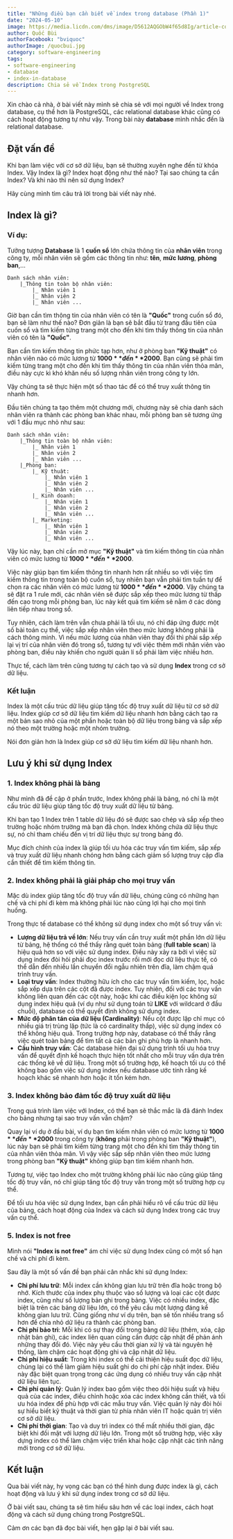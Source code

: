 ```yaml
---
title: "Những điều bạn cần biết về index trong database (Phần 1)"
date: "2024-05-10"
image: https://media.licdn.com/dms/image/D5612AQGObW4f65d8Ig/article-cover_image-shrink_720_1280/0/1694263327065?e=1720656000&v=beta&t=V2Pq5MNUtfiQy0BuhdXtToEj30tQPLHgcOy7if6F9m8
author: Quốc Bùi
authorFacebook: "bviquoc"
authorImage: /quocbui.jpg
category: software-engineering
tags:
- software-engineering
- database
- index-in-database
description: Chia sẻ về Index trong PostgreSQL
---
```


Xin chào cả nhà, ở bài viết này mình sẽ chia sẻ với mọi người về Index trong database, cụ thể hơn là PostgreSQL, các relational database khác cũng có cách hoạt động tương tự như vậy.
Trong bài này **database** mình nhắc đến là relational database.

## Đặt vấn đề

Khi bạn làm việc với cơ sở dữ liệu, bạn sẽ thường xuyên nghe đến từ khóa Index. Vậy Index là gì? Index hoạt động như thế nào? Tại sao chúng ta cần Index? Và khi nào thì nên sử dụng Index?

Hãy cùng mình tìm câu trả lời trong bài viết này nhé.

## Index là gì?

### Ví dụ:

Tưởng tượng **Database** là 1 **cuốn sổ** lớn chứa thông tin của **nhân viên** trong công ty, mỗi nhân viên sẽ gồm các thông tin như: **tên**, **mức lương**, **phòng ban**,...

```
Danh sách nhân viên:
    |_Thông tin toàn bộ nhân viên:
        |_ Nhân viên 1
        |_ Nhân viên 2
        |_ Nhân viên ...
```

Giờ bạn cần tìm thông tin của nhân viên có tên là **"Quốc"** trong cuốn sổ đó, bạn sẽ làm như thế nào?
Đơn giản là bạn sẽ bắt đầu từ trang đầu tiên của cuốn sổ và tìm kiếm từng trang một cho đến khi tìm thấy thông tin của nhân viên có tên là **"Quốc"**.

Bạn cần tìm kiếm thông tin phức tạp hơn, như ở phòng ban **"Kỹ thuật"** có nhân viên nào có mức lương từ **$1000** đến **$2000**.
Bạn cũng sẽ phải tìm kiếm từng trang một cho đến khi tìm thấy thông tin của nhân viên thỏa mãn, điều này cực kì khó khăn nếu số lượng nhân viên trong công ty lớn.

Vậy chúng ta sẽ thực hiện một số thao tác để có thể truy xuất thông tin nhanh hơn.

Đầu tiên chúng ta tạo thêm một chương mới, chương này sẽ chia danh sách nhân viên ra thành các phòng ban khác nhau, mỗi phòng ban sẽ tương ứng với 1 đầu mục nhỏ như sau:

```
Danh sách nhân viên:
    |_Thông tin toàn bộ nhân viên:
        |_ Nhân viên 1
        |_ Nhân viên 2
        |_ Nhân viên ...
    |_Phòng ban:
        |_ Kỹ thuật:
            |_ Nhân viên 1
            |_ Nhân viên 2
            |_ Nhân viên ...
        |_ Kinh doanh:
            |_ Nhân viên 1
            |_ Nhân viên 2
            |_ Nhân viên ...
        |_ Marketing:
            |_ Nhân viên 1
            |_ Nhân viên 2
            |_ Nhân viên ...
```

Vậy lúc này, bạn chỉ cần mở mục **"Kỹ thuật"** và tìm kiếm thông tin của nhân viên có mức lương từ **$1000** đến **$2000**.

Việc này giúp bạn tìm kiếm thông tin nhanh hơn rất nhiều so với việc tìm kiếm thông tin trong toàn bộ cuốn sổ, tuy nhiên bạn vẫn phải tìm tuần tự để chọn ra các nhân viên có mức lương từ **$1000** đến **$2000**.
Vậy chúng ta sẽ đặt ra 1 rule mới, các nhân viên sẽ được sắp xếp theo mức lương từ thấp đến cao trong mỗi phòng ban, lúc này kết quả tìm kiếm sẽ nằm ở các dòng liên tiếp nhau trong sổ.

Tuy nhiên, cách làm trên vẫn chưa phải là tối ưu, nó chỉ đáp ứng được một số bài toán cụ thể, việc sắp xếp nhân viên theo mức lương không phải là cách thông minh. Vì nếu mức lương của nhân viên thay đổi thì phải sắp xếp lại vị trí của nhân viên đó trong sổ, tương tự với việc thêm mới nhân viên vào phòng ban, điều này khiến cho người quản lí sổ phải làm việc nhiều hơn.

Thực tế, cách làm trên cũng tương tự cách tạo và sử dụng **Index** trong cơ sở dữ liệu.

### Kết luận

Index là một cấu trúc dữ liệu giúp tăng tốc độ truy xuất dữ liệu từ cơ sở dữ liệu. Index giúp cơ sở dữ liệu tìm kiếm dữ liệu nhanh hơn bằng cách tạo ra một bản sao nhỏ của một phần hoặc toàn bộ dữ liệu trong bảng và sắp xếp nó theo một trường hoặc một nhóm trường.

Nói đơn giản hơn là Index giúp cơ sở dữ liệu tìm kiếm dữ liệu nhanh hơn.

## Lưu ý khi sử dụng Index

### 1. Index không phải là bảng

Như mình đã đề cập ở phần trước, Index không phải là bảng, nó chỉ là một cấu trúc dữ liệu giúp tăng tốc độ truy xuất dữ liệu từ bảng.

Khi bạn tạo 1 Index trên 1 table dữ liệu đó sẽ được sao chép và sắp xếp theo trường hoặc nhóm trường mà bạn đã chọn. Index không chứa dữ liệu thực sự, nó chỉ tham chiếu đến vị trí dữ liệu thực sự trong bảng đó.

Mục đích chính của index là giúp tối ưu hóa các truy vấn tìm kiếm, sắp xếp và truy xuất dữ liệu nhanh chóng hơn bằng cách giảm số lượng truy cập đĩa cần thiết để tìm kiếm thông tin.

### 2. Index không phải là giải pháp cho mọi truy vấn

Mặc dù index giúp tăng tốc độ truy vấn dữ liệu, chúng cũng có những hạn chế và chi phí đi kèm mà không phải lúc nào cũng lợi hại cho mọi tình huống.

Trong thực tế database có thể không sử dụng index cho một số truy vấn vì:
- **Lượng dữ liệu trả về lớn**: Nếu truy vấn cần truy xuất một phần lớn dữ liệu từ bảng, hệ thống có thể thấy rằng quét toàn bảng (**full table scan**) là hiệu quả hơn so với việc sử dụng index. Điều này xảy ra bởi vì việc sử dụng index đòi hỏi phải đọc index trước rồi mới đọc dữ liệu thực tế, có thể dẫn đến nhiều lần chuyển đổi ngẫu nhiên trên đĩa, làm chậm quá trình truy vấn.
- **Loại truy vấn**: Index thường hữu ích cho các truy vấn tìm kiếm, lọc, hoặc sắp xếp dựa trên các cột đã được index. Tuy nhiên, đối với các truy vấn không liên quan đến các cột này, hoặc khi các điều kiện lọc không sử dụng index hiệu quả (ví dụ như sử dụng toán tử **LIKE** với wildcard ở đầu chuỗi), database có thể quyết định không sử dụng index.
- **Mức độ phân tán của dữ liệu (Cardinality)**: Nếu cột được lập chỉ mục có nhiều giá trị trùng lặp (tức là có cardinality thấp), việc sử dụng index có thể không hiệu quả. Trong trường hợp này, database có thể thấy rằng việc quét toàn bảng để tìm tất cả các bản ghi phù hợp là nhanh hơn.
- **Cấu hình truy vấn**: Các database hiện đại sử dụng trình tối ưu hóa truy vấn để quyết định kế hoạch thực hiện tốt nhất cho mỗi truy vấn dựa trên các thống kê về dữ liệu. Trong một số trường hợp, kế hoạch tối ưu có thể không bao gồm việc sử dụng index nếu database ước tính rằng kế hoạch khác sẽ nhanh hơn hoặc ít tốn kém hơn.

### 3. Index không bảo đảm tốc độ truy xuất dữ liệu

Trong quá trình làm việc với Index, có thể bạn sẽ thắc mắc là đã đánh Index cho bảng nhưng tại sao truy vấn vẫn chậm?

Quay lại ví dụ ở đầu bài, ví dụ bạn tìm kiếm nhân viên có mức lương từ **$1000** đến **$2000** trong công ty (**không** phải trong phòng ban **"Kỹ thuật"**), lúc này bạn sẽ phải tìm kiếm từng trang một cho đến khi tìm thấy thông tin của nhân viên thỏa mãn.
Vì vậy việc sắp sếp nhân viên theo mức lương trong phòng ban **"Kỹ thuật"** không giúp bạn tìm kiếm nhanh hơn.

Tương tự, việc tạo Index cho một trường không phải lúc nào cũng giúp tăng tốc độ truy vấn, nó chỉ giúp tăng tốc độ truy vấn trong một số trường hợp cụ thể.

Để tối ưu hóa việc sử dụng Index, bạn cần phải hiểu rõ về cấu trúc dữ liệu của bảng, cách hoạt động của Index và cách sử dụng Index trong các truy vấn cụ thể.

### 5. Index is not free

Mình nói **"Index is not free"** ám chỉ việc sử dụng Index cũng có một số hạn chế và chi phí đi kèm.

Sau đây là một số vấn đề bạn phải cân nhắc khi sử dụng Index:

- **Chi phí lưu trữ**: Mỗi index cần không gian lưu trữ trên đĩa hoặc trong bộ nhớ. Kích thước của index phụ thuộc vào số lượng và loại các cột được index, cũng như số lượng bản ghi trong bảng. Việc có nhiều index, đặc biệt là trên các bảng dữ liệu lớn, có thể yêu cầu một lượng đáng kể không gian lưu trữ. Cũng giống như ví dụ trên, bạn sẽ tốn nhiều trang sổ hơn để chia nhỏ dữ liệu ra thành các phòng ban.
- **Chi phí bảo trì**: Mỗi khi có sự thay đổi trong bảng dữ liệu (thêm, xóa, cập nhật bản ghi), các index liên quan cũng cần được cập nhật để phản ánh những thay đổi đó. Việc này yêu cầu thời gian xử lý và tài nguyên hệ thống, làm chậm các hoạt động ghi và cập nhật dữ liệu.
- **Chi phí hiệu suất**: Trong khi index có thể cải thiện hiệu suất đọc dữ liệu, chúng lại có thể làm giảm hiệu suất ghi do chi phí cập nhật index. Điều này đặc biệt quan trọng trong các ứng dụng có nhiều truy vấn cập nhật dữ liệu liên tục.
- **Chi phí quản lý**: Quản lý index bao gồm việc theo dõi hiệu suất và hiệu quả của các index, điều chỉnh hoặc xóa các index không cần thiết, và tối ưu hóa index để phù hợp với các mẫu truy vấn. Việc quản lý này đòi hỏi sự hiểu biết kỹ thuật và thời gian từ phía nhân viên IT hoặc quản trị viên cơ sở dữ liệu.
- **Chi phí thời gian**: Tạo và duy trì index có thể mất nhiều thời gian, đặc biệt khi đối mặt với lượng dữ liệu lớn. Trong một số trường hợp, việc xây dựng index có thể làm chậm việc triển khai hoặc cập nhật các tính năng mới trong cơ sở dữ liệu.

## Kết luận

Qua bài viết này, hy vọng các bạn có thể hình dung được index là gì, cách hoạt động và lưu ý khi sử dụng index trong cơ sở dữ liệu.

Ở bài viết sau, chúng ta sẽ tìm hiểu sâu hơn về các loại index, cách hoạt động và cách sử dụng chúng trong PostgreSQL.

Cảm ơn các bạn đã đọc bài viết, hẹn gặp lại ở bài viết sau.